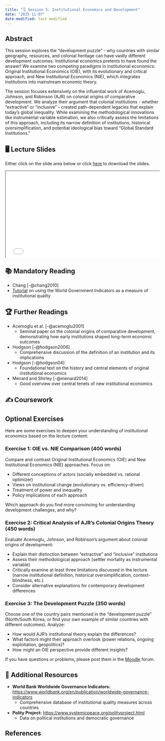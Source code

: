 ```yaml
---
title: "🗓️ Session 5: Institutional Economics and Development"
date: "2025-11-07"
date-modified: last-modified
---
```


## Abstract

This session explores the "development puzzle" - why countries with similar geography, resources, and colonial heritage can have vastly different development outcomes. Institutional economics pretents to have found the answer! We examine two competing paradigms in institutional economics: Original Institutional Economics (OIE), with its evolutionary and critical approach, and New Institutional Economics (NIE), which integrates institutions into mainstream economic theory.

The session focuses extensively on the influential work of Acemoglu, Johnson, and Robinson (AJR) on colonial origins of comparative development. We analyze their argument that colonial institutions - whether "extractive" or "inclusive" - created path-dependent legacies that explain today's global inequality. While examining the methodological innovations like instrumental variable estimation, we also critically assess the limitations of this approach, including its narrow definition of institutions, historical oversimplification, and potential ideological bias toward "Global Standard Institutions."

## 🖥️ Lecture Slides

Either click on the slide area below or click [here](slides/DevEcon25-L05.pdf) to download the slides.

```{=html}
<div class="container" style="position: relative;overflow: hidden;width: 100%;padding-top: 56.25%;">
<iframe src="slides/DevEcon25-L05.pdf" style="position: absolute;top: 0;left: 0;bottom: 0;right: 0;width: 100%;height: 100%;" allowfullscreen loading="lazy"></iframe>
</div>
```

## 📚 Mandatory Reading

- Chang [-@chang2010]
- [Tutorial](../tutorials/WGI/index.qmd) on using the World Government Indicators as a measure of institutional quality

## 🏆 Further Readings

- Acemoglu et al. [-@acemoglu2001]
  - Seminal paper on the colonial origins of comparative development, demonstrating how early institutions shaped long-term economic outcomes

- Hodgson [-@hodgson2006]
  - Comprehensive discussion of the definition of an institution and its implications

- Hodgson [-@hodgson04]
  - Foundational text on the history and central elements of original institutional economics

- Menard and Shirley [-@menard2014]
  - Good overview over central tenets of new institutional economics

## ✍️ Coursework

::: {.callout-tip collapse="true"}
## Optional Exercises

Here are some exercises to deepen your understanding of institutional economics based on the lecture content:

### Exercise 1: OIE vs. NIE Comparison (400 words)
Compare and contrast Original Institutional Economics (OIE) and New Institutional Economics (NIE) approaches. Focus on:

- Different conceptions of actors (socially embedded vs. rational optimizer)
- Views on institutional change (evolutionary vs. efficiency-driven)
- Treatment of power and inequality
- Policy implications of each approach

Which approach do you find more convincing for understanding development challenges, and why?

### Exercise 2: Critical Analysis of AJR's Colonial Origins Theory (450 words)
Evaluate Acemoglu, Johnson, and Robinson's argument about colonial origins of development:

- Explain their distinction between "extractive" and "inclusive" institutions
- Assess their methodological approach (settler mortality as instrumental variable)
- Critically examine at least three limitations discussed in the lecture (narrow institutional definition, historical oversimplification, context-blindness, etc.)
- Consider alternative explanations for contemporary development differences

### Exercise 3: The Development Puzzle (350 words)
Choose one of the country pairs mentioned in the "development puzzle" (North/South Korea, or find your own example of similar countries with different outcomes). Analyze:

- How would AJR's institutional theory explain the differences?
- What factors might their approach overlook (power relations, ongoing exploitation, geopolitics)?
- How might an OIE perspective provide different insights?

:::

If you have questions or problems, please post them in the [Moodle](https://elearning.uni-flensburg.de/moodle/course/view.php?id=16258) forum.

## 🔗 Additional Resources

- **World Bank Worldwide Governance Indicators:** [https://www.worldbank.org/en/publication/worldwide-governance-indicators](https://www.worldbank.org/en/publication/worldwide-governance-indicators)
  - Comprehensive database of institutional quality measures across countries

- **Polity Project:** [https://www.systemicpeace.org/polityproject.html](https://www.systemicpeace.org/polityproject.html)
  - Data on political institutions and democratic governance


## References

::: {#refs}
:::
